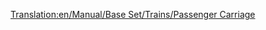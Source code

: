 [[Translation:en/Manual/Base Set/Trains/Passenger Carriage]]
{{ru/Железнодорожное ТС|Picture= [[File:en/Passengercarriage.png|Пассажирский вагон умеренного климата]] [[File:en/Passengercarriagex.png|Пассажирский вагон]] [[File:en/Passengercarriagetoyland.png|Пассажирский вагон игрушечного мира]]
|Имя=Пассажирский вагон
|НормЦена=£ 1,447 ($ 2,894)
|НормМасса=25 / 27 т
|НормЁмкость=40 пассажиров
|МоноЦена=£ 1,447 ($ 2,894)
|МоноМасса=25 / 27 т
|МоноЁмкость=45 пассажиров
|МагЦена=£ 1,447 ($ 2,894)
|МагМасса=25 / 27 т
|МагЁмкость=47 пассажиров
|Опис=Предназначен для перевозки людей. Состоит из легкой рамы с креслами. Во время поездки люди сидят в креслах, спят, читают или разговаривают.
}}